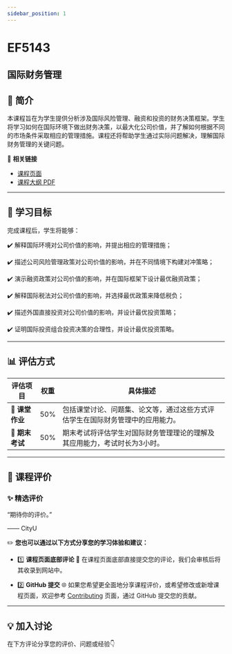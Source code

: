 ```yaml
---
sidebar_position: 1
---
```


# EF5143
## 国际财务管理

## **📘 简介**
本课程旨在为学生提供分析涉及国际风险管理、融资和投资的财务决策框架。学生将学习如何在国际环境下做出财务决策，以最大化公司价值，并了解如何根据不同的市场条件采取相应的管理措施。课程还将帮助学生通过实际问题解决，理解国际财务管理的关键问题。

🔗 **相关链接**
- [课程页面](https://www.cityu.edu.hk/catalogue/pg/202425/course/EF5143.htm)
- [课程大纲 PDF](https://www.cityu.edu.hk/catalogue/pg/202425/course/EF5143.pdf)

---

## **🎯 学习目标**

完成课程后，学生将能够：

✔️ 解释国际环境对公司价值的影响，并提出相应的管理措施；

✔️ 描述公司风险管理政策对公司价值的影响，并在不同情境下构建对冲策略；

✔️ 演示融资政策对公司价值的影响，并在国际框架下设计最优融资政策；

✔️ 解释国际税法对公司价值的影响，并选择最优政策来降低税负；

✔️ 描述外国直接投资对公司价值的影响，并设计最优投资策略；

✔️ 证明国际投资组合投资决策的合理性，并设计最优投资策略。

---

## **📊 评估方式**

| **评估项目**          | **权重** | **具体描述**                                                                                       |
|----------------------|---------|---------------------------------------------------------------------------------------------------|
| **📄 课堂作业**       | 50%     | 包括课堂讨论、问题集、论文等，通过这些方式评估学生在国际财务管理中的应用能力。                   |
| **📝 期末考试**       | 50%     | 期末考试将评估学生对国际财务管理理论的理解及其应用能力，考试时长为3小时。                        |

---

## **💬 课程评价**

### ✨ **精选评价**
<div className={commentStyles.commentBox}>
    <p className={commentStyles.commentText}>
        “期待你的评价。”
    </p>
    <p className={commentStyles.commentAuthor}>—— CityU</p>
</div>

✏️ **您也可以通过以下方式分享您的学习体验和建议：**

- 1️⃣ **课程页面底部评论**
💬 在课程页面底部直接提交您的评论，我们会审核后将其收录到网站中。

- 2️⃣ **GitHub 提交**
🌐 如果您希望更全面地分享课程评价，或希望修改或新增课程页面，欢迎参考 [Contributing](https://penjc.github.io/cityU-navigator/contributing) 页面，通过 GitHub 提交您的贡献。



---

## **💡 加入讨论**

在下方评论分享您的评价、问题或经验👇
<Utterances />

